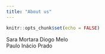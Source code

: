 ```yaml
---
title: "About us"
---
```



```r
knitr::opts_chunk$set(echo = FALSE)
```

Sara Mortara
Diogo Melo  
Paulo Inácio Prado
